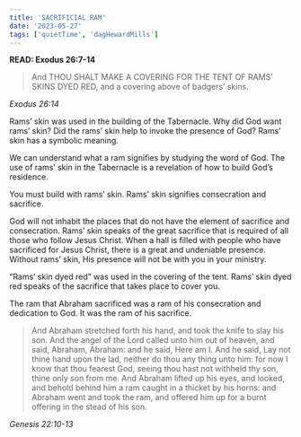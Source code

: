 ```yaml
---
title: 'SACRIFICIAL RAM'
date: '2023-05-27'
tags: ['quietTime', 'dagHewardMills']
---
```


**READ: Exodus 26:7-14**

>And THOU SHALT MAKE A COVERING FOR THE TENT OF RAMS’ SKINS DYED RED, and a covering above of badgers’ skins. 

*Exodus 26:14*

Rams’ skin was used in the building of the Tabernacle. Why did God want rams’ skin? Did the rams’ skin help to invoke the presence of God? Rams’ skin has a symbolic meaning. 

We can understand what a ram signifies by studying the word of God. The use of rams’ skin in the Tabernacle is a revelation of how to build God’s residence. 

You must build with rams’ skin. Rams’ skin signifies consecration and sacrifice. 

God will not inhabit the places that do not have the element of sacrifice and consecration. Rams’ skin speaks of the great sacrifice that is required of all those who follow Jesus Christ. When a hall is filled with people who have sacrificed for Jesus Christ, there is a great and undeniable presence. Without rams’ skin, His presence will not be with you in your ministry.

“Rams’ skin dyed red” was used in the covering of the tent. Rams’ skin dyed red speaks of the sacrifice that takes place to cover you. 

The ram that Abraham sacrificed was a ram of his consecration and dedication to God. It was the ram of his sacrifice. 

>And Abraham stretched forth his hand, and took the knife to slay his son. And the angel of the Lord called unto him out of heaven, and said, Abraham, Abraham: and he said, Here am I. And he said, Lay not thine hand upon the lad, neither do thou any thing unto him: for now I know that thou fearest God, seeing thou hast not withheld thy son, thine only son from me. And Abraham lifted up his eyes, and looked, and behold behind him a ram caught in a thicket by his horns: and Abraham went and took the ram, and offered him up for a burnt offering in the stead of his son. 

*Genesis 22:10-13*
